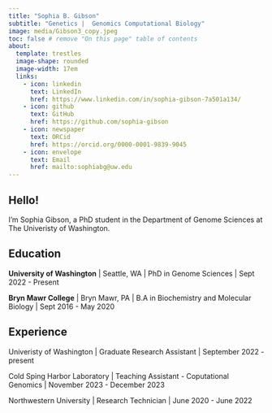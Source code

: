 ```yaml
---
title: "Sophia B. Gibson"
subtitle: "Genetics |  Genomics Computational Biology"
image: media/Gibson3_copy.jpeg
toc: false # remove "On this page" table of contents
about: 
  template: trestles
  image-shape: rounded
  image-width: 17em
  links:
    - icon: linkedin
      text: LinkedIn
      href: https://www.linkedin.com/in/sophia-gibson-7a501a134/
    - icon: github
      text: GitHub
      href: https://github.com/sophia-gibson
    - icon: newspaper
      text: ORCid
      href: https://orcid.org/0000-0001-9839-9045
    - icon: envelope
      text: Email
      href: mailto:sophiabg@uw.edu
---
```


:::{#hero-heading}

## Hello!

I'm Sophia Gibson, a PhD student in the Department of Genome Sciences at The Univeristy of Washington.

## Education

**University of Washington** | Seattle, WA |
PhD in Genome Sciences | Sept 2022 - Present

**Bryn Mawr College** | Bryn Mawr, PA |
B.A in Biochemistry and Molecular Biology | Sept 2016 - May 2020

## Experience

Univeristy of Washington | Graduate Research Assistant | September 2022 - present

Cold Sping Harbor Laboratory | Teaching Assistant - Coputational Genomics | November 2023 - December 2023

Northwestern University | Research Technician | June 2020 - June 2022

:::